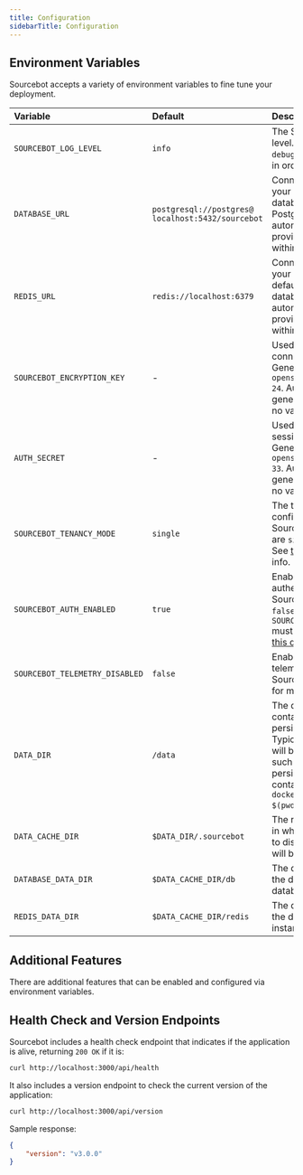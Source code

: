 ```yaml
---
title: Configuration
sidebarTitle: Configuration
---
```


## Environment Variables

Sourcebot accepts a variety of environment variables to fine tune your deployment.

| Variable | Default | Description |
| :------- | :------ | :---------- |
| `SOURCEBOT_LOG_LEVEL` | `info` | The Sourcebot logging level. Valid values are `debug`, `info`, `warn`, `error`, in order of severity. |
| `DATABASE_URL` | `postgresql://postgres@ localhost:5432/sourcebot` | Connection string of your Postgres database. By default, a Postgres database is automatically provisioned at startup within the container. |
| `REDIS_URL` | `redis://localhost:6379` | Connection string of your Redis instance. By default, a Redis database is automatically provisioned at startup within the container. |
| `SOURCEBOT_ENCRYPTION_KEY` | - | Used to encrypt connection secrets. Generated using `openssl rand -base64 24`. Automatically generated at startup if no value is provided. |
| `AUTH_SECRET` | - | Used to validate login session cookies. Generated using `openssl rand -base64 33`. Automatically generated at startup if no value is provided. |
| `SOURCEBOT_TENANCY_MODE` | `single` | The tenancy configuration for Sourcebot. Valid values are `single` or `multi`. See [this doc](/self-hosting/features/tenancy) for more info. |
| `SOURCEBOT_AUTH_ENABLED` | `true` | Enables/disables authentication in Sourcebot. If set to `false`, `SOURCEBOT_TENANCY_MODE` must be `single`. See [this doc](/self-hosting/features/authentication) for more info. |
| `SOURCEBOT_TELEMETRY_DISABLED` | `false` | Enables/disables telemetry collection in Sourcebot. See [this doc](/self-hosting/security/telemetry) for more info. |
| `DATA_DIR` | `/data` | The directory within the container to store all persistent data. Typically, this directory will be volume mapped such that data is persisted across container restarts (e.g., `docker run -v $(pwd):/data`) |
| `DATA_CACHE_DIR` | `$DATA_DIR/.sourcebot` | The root data directory in which all data written to disk by Sourcebot will be located. |
| `DATABASE_DATA_DIR` | `$DATA_CACHE_DIR/db` | The data directory for the default Postgres database. |
| `REDIS_DATA_DIR` | `$DATA_CACHE_DIR/redis` | The data directory for the default Redis instance. |


## Additional Features

There are additional features that can be enabled and configured via environment variables.

<CardGroup cols={2}>
  <Card horizontal title="Authentication" icon="lock" href="/self-hosting/features/authentication" />
  <Card horizontal title="Tenancy" icon="users" href="/self-hosting/features/tenancy" />
  <Card horizontal title="Transactional Emails" icon="envelope" href="/self-hosting/features/transactional-emails" />
  <Card horizontal title="Declarative Configs" icon="page" href="/self-hosting/features/declarative-config" />
</CardGroup>

## Health Check and Version Endpoints

Sourcebot includes a health check endpoint that indicates if the application is alive, returning `200 OK` if it is:

```sh
curl http://localhost:3000/api/health
```

It also includes a version endpoint to check the current version of the application:

```sh
curl http://localhost:3000/api/version
```

Sample response:

```json
{
    "version": "v3.0.0"
}
```